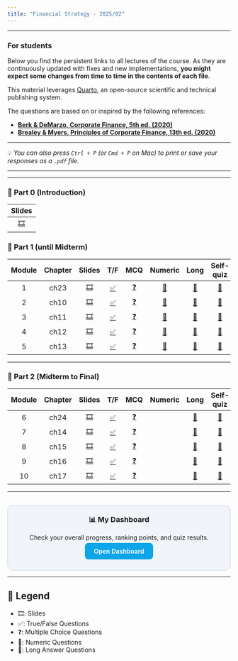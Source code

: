 ```yaml
---
title: "Financial Strategy - 2025/02"
---
```

```{=html}
<style>
/* ===== Estilo local: afeta somente esta página ===== */
main.content table {
  width: 100%;
  border-collapse: collapse;
  font-size: 15px;
  margin: 1.2em 0;
}
/* Cabeçalho */
main.content table thead th,
main.content table tr:first-child th {
  background: #1e293b;    /* Slate-800: mais claro que #0f172a */
  color: #ffffff;
  padding: 10px 8px;
  text-align: center;
  font-weight: 700;
  border-top: 2px solid #0f172a; /* detalhe elegante */
}
/* Células */
main.content table td {
  padding: 9px 8px;
  text-align: center;
  border-bottom: 1px solid #e2e8f0;
}
/* Linhas alternadas */
main.content table tbody tr:nth-child(even),
main.content table tr:nth-child(even):not(:first-child) {
  background: #f8fafc;
}
/* Hover highlight */
main.content table tbody tr:hover,
main.content table tr:hover:not(:first-child) {
  background: #e0f2fe;
}
/* Ícones levemente maiores */
main.content table td a {
  font-size: 18px;
  text-decoration: none;
}
main.content table td:first-child,
main.content table th:first-child {
  text-align: center;
}
main.content table td:nth-child(2),
main.content table th:nth-child(2) {
  text-align: center;
}
</style>

```
___


::: {.callout-important}
### For students

Below you find the persistent links to all lectures of the course. As they are continuously updated with fixes and new implementations, **you might expect some changes from time to time in the contents of each file**.

This material leverages [Quarto](https://quarto.org/), an open-source scientific and technical publishing system. 

The questions are based on or inspired by the following references:

- [**Berk & DeMarzo, Corporate Finance, 5th ed. (2020)**](https://www.amazon.com.br/Corporate-Finance-Global-Jonathan-Berk/dp/1292304154)  
- [**Brealey & Myers, Principles of Corporate Finance, 13th ed. (2020)**](https://www.amazon.com.br/Principles-Corporate-Finance-Richard-Brealey/dp/1260565556/ref=sr_1_3?refinements=p_27%3ABrealey+Myers&s=books&sr=1-3)

---

💡 *You can also press `Ctrl + P` (or `Cmd + P` on Mac) to print or save your responses as a `.pdf` file.*

:::

___






---

### 📗 Part 0 (Introduction)

| Slides | 
|:------:|
| [🎞️](module0/p0.html) |

### 📘 Part 1 (until Midterm)


| Module | Chapter | Slides | T/F | MCQ | Numeric | Long | Self-quiz |
|:------:|:-------:|:------:|:---:|:---:|:-------:|:----:|:---------:|
| 1 | ch23 | [🎞️](module1/p1.html) | [✅](module1/p1tf.html) | [❓](module1/p1mcq.html) | [🔢](module1/p1num.html) | [📝](module1/p1long.html) | [🧪](module1/p1selfquiz.html) |
| 2 | ch10 | [🎞️](module2/p2.html) | [✅](module2/p2tf.html) | [❓](module2/p2mcq.html) | [🔢](module2/p2num.html) | [📝](module2/p2long.html) | [🧪](module2/p2selfquiz.html) |
| 3 | ch11 | [🎞️](module3/p3.html) | [✅](module3/p3tf.html) | [❓](module3/p3mcq.html) | [🔢](module3/p3num.html) | [📝](module3/p3long.html) | [🧪](module3/p3selfquiz.html) |
| 4 | ch12 | [🎞️](module4/p4.html) | [✅](module4/p4tf.html) | [❓](module4/p4mcq.html) | [🔢](module4/p4num.html) | [📝](module4/p4long.html) | [🧪](module4/p4selfquiz.html) |
| 5 | ch13 | [🎞️](module5/p5.html) | [✅](module5/p5tf.html) | [❓](module5/p5mcq.html) | [🔢](module5/p5num.html) | [📝](module5/p5long.html) | [🧪](module5/p5selfquiz.html) |




---

### 📙 Part 2 (Midterm to Final)

| Module | Chapter | Slides | T/F | MCQ | Numeric | Long | Self-quiz |
|:-------:|:--------:|:------:|:---:|:---:|:-------:|:----:|:---------:|
| 6 | ch24 |   [🎞️](module6/p6.html)   | [✅](module6/p6tf.html)  | [❓](module6/p6mcq.html)   |  | [📝](module6/p6long.html)   | [🧪](module6/p6selfquiz.html) |
| 7 | ch14 |   [🎞️](module7/p7.html)   | [✅](module7/p7tf.html)  | [❓](module7/p7mcq.html)   |  | [📝](module7/p7long.html)   | [🧪](module7/p7selfquiz.html) |
| 8 | ch15 |   [🎞️](module8/p8.html)   | [✅](module8/p8tf.html)  | [❓](module8/p8mcq.html)   |  | [📝](module8/p8long.html)   | [🧪](module8/p8selfquiz.html) |
| 9 | ch16  |  [🎞️](module9/p9.html)   | [✅](module9/p9tf.html)  | [❓](module9/p9mcq.html)   |  | [📝](module9/p9long.html)   | [🧪](module9/p9selfquiz.html) |
| 10 | ch17 |  [🎞️](module10/p10.html) | [✅](module10/p10tf.html)| [❓](module10/p10mcq.html) |  | [📝](module10/p10long.html) | [🧪](module10/p10selfquiz.html) |


---


<div style="background:#f1f5f9; border:1px solid #cbd5e1; border-radius:12px; padding:20px; text-align:center; margin-top:30px;">
  <h3 style="margin-top:0;">📊 My Dashboard</h3>
  <p>Check your overall progress, ranking points, and quiz results.</p>
  <a href="https://course-chat.hcmrtns.workers.dev/reports" 
     style="background:#0ea5e9; color:white; padding:10px 20px; border-radius:8px; 
            text-decoration:none; font-weight:600;">Open Dashboard</a>
</div>




---

## 🔑 Legend
- 🎞️: Slides  
- ✅: True/False Questions  
- ❓: Multiple Choice Questions  
- 🔢: Numeric Questions  
- 📝: Long Answer Questions


